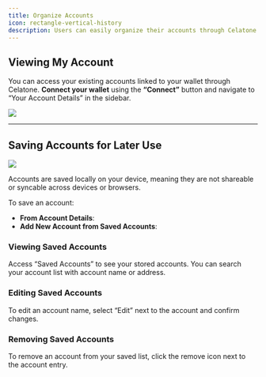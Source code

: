 ```yaml
---
title: Organize Accounts
icon: rectangle-vertical-history
description: Users can easily organize their accounts through Celatone for efficient management and access.
---
```


## Viewing My Account

You can access your existing accounts linked to your wallet through Celatone. **Connect your wallet** using the **“Connect”** button and navigate to “Your Account Details” in the sidebar.

<Frame>
    <img src="/images/user-docs/move/account/your-account.jpg" />
</Frame>

---


## Saving Accounts for Later Use

<Frame>
    <img src="/images/user-docs/move/account/save-account.jpg" />
</Frame>

Accounts are saved locally on your device, meaning they are not shareable or syncable across devices or browsers.

To save an account:

- **From Account Details**:
- **Add New Account from Saved Accounts**:

### Viewing Saved Accounts

Access “Saved Accounts” to see your stored accounts. You can search your account list with account name or address.

### Editing Saved Accounts

To edit an account name, select “Edit” next to the account and confirm changes.

### Removing Saved Accounts

To remove an account from your saved list, click the remove icon next to the account entry.
